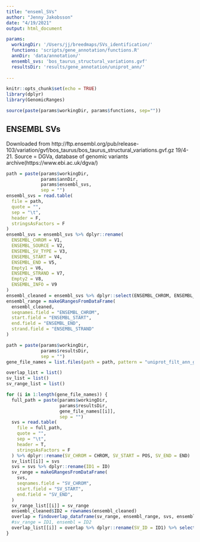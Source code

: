 ```yaml
---
title: "enseml_SVs"
author: "Jenny Jakobsson"
date: "4/19/2021"
output: html_document

params:
  workingDir: '/Users/jj/breedmaps/SVs_identification/'
  functions: 'scripts/gene_annotation/functions.R'
  annDir: 'data/annotation/'
  ensembl_svs: 'bos_taurus_structural_variations.gvf'
  resultsDir: 'results/gene_annotation/uniprot_ann/'
  
---
```


```r
knitr::opts_chunk$set(echo = TRUE)
library(dplyr)
library(GenomicRanges)

source(paste(params$workingDir, params$functions, sep=""))
```

## ENSEMBL SVs
Downloaded from http://ftp.ensembl.org/pub/release-103/variation/gvf/bos_taurus/bos_taurus_structural_variations.gvf.gz 19/4-21. Source = DGVa, database of  genomic variants archive(https://www.ebi.ac.uk/dgva/)

```r
path = paste(params$workingDir,
             params$annDir,
             params$ensembl_svs,
             sep = "")
ensembl_svs = read.table(
  file = path,
  quote = "",
  sep = "\t",
  header = F,
  stringsAsFactors = F
)
ensembl_svs = ensembl_svs %>% dplyr::rename(
  ENSEMBL_CHROM = V1,
  ENSEMBL_SOURCE = V2,
  ENSEMBL_SV_TYPE = V3,
  ENSEMBL_START = V4,
  ENSEMBL_END = V5,
  Empty1 = V6,
  ENSEMBL_STRAND = V7,
  Empty2 = V8,
  ENSEMBL_INFO = V9
)
ensembl_cleaned = ensembl_svs %>% dplyr::select(ENSEMBL_CHROM, ENSEMBL_START, ENSEMBL_END, ENSEMBL_STRAND, ENSEMBL_SOURCE, ENSEMBL_INFO)
ensembl_range = makeGRangesFromDataFrame(
  ensembl_cleaned,
  seqnames.field = "ENSEMBL_CHROM",
  start.field = "ENSEMBL_START",
  end.field = "ENSEMBL_END",
  strand.field = "ENSEMBL_STRAND"
)
```



```r
path = paste(params$workingDir,
             params$resultsDir,
             sep = "")
gene_file_names = list.files(path = path, pattern = "uniprot_filt_ann_gene*")

overlap_list = list()
sv_list = list()
sv_range_list = list()

for (i in 1:length(gene_file_names)) {
  full_path = paste(params$workingDir,
                    params$resultsDir,
                    gene_file_names[[i]],
                    sep = "")
  svs = read.table(
    file = full_path,
    quote = "",
    sep = "\t",
    header = T,
    stringsAsFactors = F
  ) %>% dplyr::rename(SV_CHROM = CHROM, SV_START = POS, SV_END = END)
  sv_list[[i]] = svs
  svs = svs %>% dplyr::rename(ID1 = ID)
  sv_range = makeGRangesFromDataFrame(
    svs,
    seqnames.field = "SV_CHROM",
    start.field = "SV_START",
    end.field = "SV_END",
  )
  sv_range_list[[i]] = sv_range
  ensembl_cleaned$ID2 = rownames(ensembl_cleaned)
  overlap = findoverlap_dataframe(sv_range, ensembl_range, svs, ensembl_cleaned)
  #sv_range = ID1, ensembl = ID2
  overlap_list[[i]] = overlap %>% dplyr::rename(SV_ID = ID1) %>% select(-ID2)
}

```

```r

```


